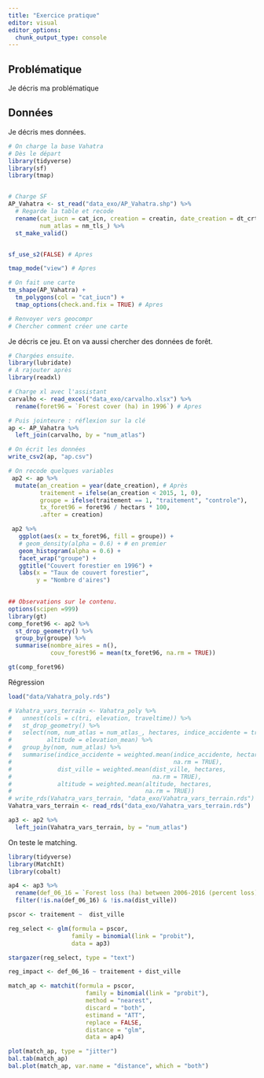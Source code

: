 ```yaml
---
title: "Exercice pratique"
editor: visual
editor_options: 
  chunk_output_type: console
---
```


## Problématique

Je décris ma problématique

## Données

Je décris mes données.

```r
# On charge la base Vahatra
# Dès le départ
library(tidyverse)
library(sf)
library(tmap)


# Charge SF
AP_Vahatra <- st_read("data_exo/AP_Vahatra.shp") %>%
  # Regarde la table et recode
  rename(cat_iucn = cat_icn, creation = creatin, date_creation = dt_crtn,
         num_atlas = nm_tls_) %>%
  st_make_valid()


sf_use_s2(FALSE) # Apres 

tmap_mode("view") # Apres

# On fait une carte
tm_shape(AP_Vahatra) +
  tm_polygons(col = "cat_iucn") +
  tmap_options(check.and.fix = TRUE) # Apres

# Renvoyer vers geocompr
# Chercher comment créer une carte
```

Je décris ce jeu. Et on va aussi chercher des données de forêt.

```r
# Chargées ensuite.
library(lubridate)
# A rajouter après
library(readxl)

# Charge xl avec l'assistant
carvalho <- read_excel("data_exo/carvalho.xlsx") %>%
  rename(foret96 = `Forest cover (ha) in 1996`) # Apres

# Puis jointeure : réflexion sur la clé
ap <- AP_Vahatra %>%
  left_join(carvalho, by = "num_atlas")

# On écrit les données
write_csv2(ap, "ap.csv")

# On recode quelques variables
 ap2 <- ap %>%
  mutate(an_creation = year(date_creation), # Après
         traitement = ifelse(an_creation < 2015, 1, 0),
         groupe = ifelse(traitement == 1, "traitement", "controle"),
         tx_foret96 = foret96 / hectars * 100,
         .after = creation)

 ap2 %>%
   ggplot(aes(x = tx_foret96, fill = groupe)) +
   # geom_density(alpha = 0.6) + # en premier
   geom_histogram(alpha = 0.6) + 
   facet_wrap("groupe") + 
   ggtitle("Couvert forestier en 1996") +
   labs(x = "Taux de couvert forestier",
        y = "Nombre d'aires")
 
```

```r
## Observations sur le contenu.
options(scipen =999)
library(gt)
comp_foret96 <- ap2 %>%
  st_drop_geometry() %>%
  group_by(groupe) %>%
  summarise(nombre_aires = n(),
            couv_forest96 = mean(tx_foret96, na.rm = TRUE)) 

gt(comp_foret96)
```

Régression

```r
load("data/Vahatra_poly.rds")

# Vahatra_vars_terrain <- Vahatra_poly %>%
#   unnest(cols = c(tri, elevation, traveltime)) %>%
#   st_drop_geometry() %>%
#   select(nom, num_atlas = num_atlas_, hectares, indice_accidente = tri_mean, dist_ville = minutes_mean, 
#          altitude = elevation_mean) %>%
#   group_by(nom, num_atlas) %>%
#   summarise(indice_accidente = weighted.mean(indice_accidente, hectares,
#                                              na.rm = TRUE),
#             dist_ville = weighted.mean(dist_ville, hectares,
#                                        na.rm = TRUE),
#             altitude = weighted.mean(altitude, hectares,
#                                      na.rm = TRUE))
# write_rds(Vahatra_vars_terrain, "data_exo/Vahatra_vars_terrain.rds")
Vahatra_vars_terrain <- read_rds("data_exo/Vahatra_vars_terrain.rds")

ap3 <- ap2 %>%
  left_join(Vahatra_vars_terrain, by = "num_atlas")
```

On teste le matching.

```r
library(tidyverse)
library(MatchIt)
library(cobalt)

ap4 <- ap3 %>%
  rename(def_06_16 = `Forest loss (ha) between 2006-2016 (percent loss)`) %>%
  filter(!is.na(def_06_16) & !is.na(dist_ville))

pscor <- traitement ~  dist_ville

reg_select <- glm(formula = pscor,
                  family = binomial(link = "probit"),
                  data = ap3)

stargazer(reg_select, type = "text")
```

```r


reg_impact <- def_06_16 ~ traitement + dist_ville

match_ap <- matchit(formula = pscor,
                      family = binomial(link = "probit"),
                      method = "nearest",
                      discard = "both",
                      estimand = "ATT",
                      replace = FALSE,
                      distance = "glm",
                      data = ap4)

plot(match_ap, type = "jitter")
bal.tab(match_ap)
bal.plot(match_ap, var.name = "distance", which = "both")



```
